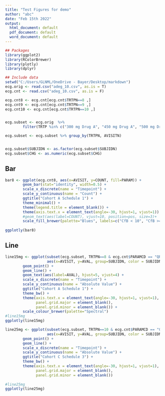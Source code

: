 ---
title: "Test Figures for demo"
author: "abc"
date: "Feb 15th 2022"
output:
  html_document: default
  pdf_document: default
  word_document: default
---


```{r echo = F, warning = F, message = F}
## Packages
library(ggplot2)
library(RColorBrewer)
library(plotly)
library(dplyr)
```


```{r echo = F, warning = F, message = F}
## Include data
setwd("C:/Users/GLNML/OneDrive - Bayer/Desktop/markdown")
ecg.orig <- read.csv("adeg_10.csv", as.is = T)
ecg.cnt <- read.csv("adeg_10.csv", as.is = F)

ecg.cnt8 <- ecg.cnt[ecg.cnt$TRTPN==8 ,]
ecg.cnt9 <- ecg.cnt[ecg.cnt$TRTPN==9 ,]
ecg.cnt10 <- ecg.cnt[ecg.cnt$TRTPN==10 ,]


ecg.subset <- ecg.orig  %>%
        filter(TRTP %in% c("300 mg Drug A", "450 mg Drug A", "500 mg Drug A"))

ecg.subset <- ecg.subset %>% group_by(TRTPN, AVISITN)


ecg.subset$SUBJIDN <- as.factor(ecg.subset$SUBJIDN)
ecg.subset$CHG <- as.numeric(ecg.subset$CHG)
```

## Bar
```{r echo=FALSE}
bar8 <- ggplot(ecg.cnt8, aes(x=AVISIT, y=COUNT, fill=PARAM)) +
        geom_bar(stat="identity", width=0.5) +
        scale_x_discrete(name = "Timepoint") +
        scale_y_continuous(name = "Count") +
        ggtitle("Cohort A Schedule 1") +
        theme_minimal() + 
        theme(legend.title = element_blank()) +
        theme(axis.text.x = element_text(angle=-30, hjust=1, vjust=1)) +
        #geom_text(aes(label=COUNT), vjust=10, position=pos, size=3)+
        scale_fill_brewer(palette="Blues", labels=c("CfB < 10", "CfB >= 10"))
       
ggplotly(bar8) 
```

## Line

```{r echo=FALSE}
line15mg <- ggplot(subset(ecg.subset, TRTPN==8 & ecg.cnt$PARAMCD == "QRSAG"), 
                   aes(x=AVISIT, y=AVAL, group=SUBJIDN, color = SUBJIDN)) +
        geom_point() +
        geom_line() +
        geom_text(aes(label=AVAL), hjust=5, vjust=4) +
        scale_x_discrete(name = "Timepoint") +
        scale_y_continuous(name = "Absolute Value") +
        ggtitle("Cohort A Schedule 1") +
        theme_bw() +
        theme(axis.text.x = element_text(angle=-30, hjust=1, vjust=1),
              panel.grid.major = element_blank(),    
              panel.grid.minor = element_blank()) +
        scale_colour_brewer(palette="Spectral")
#line15mg
ggplotly(line15mg) 
```

```{r echo=FALSE}
line25mg <- ggplot(subset(ecg.subset, TRTPN==10 & ecg.cnt$PARAMCD == "QRSAG"), 
                   aes(x=AVISIT, y=AVAL, group=SUBJIDN, color = SUBJIDN)) +
        geom_point() +
        geom_line() +
        scale_x_discrete(name = "Timepoint") +
        scale_y_continuous(name = "Absolute Value") +
        ggtitle("Cohort C Schedule 3") +
        theme_bw() +
        theme(axis.text.x = element_text(angle=-30, hjust=1, vjust=1),
              panel.grid.major = element_blank(),    
              panel.grid.minor = element_blank()) 
        
#line25mg
ggplotly(line25mg) 
```







